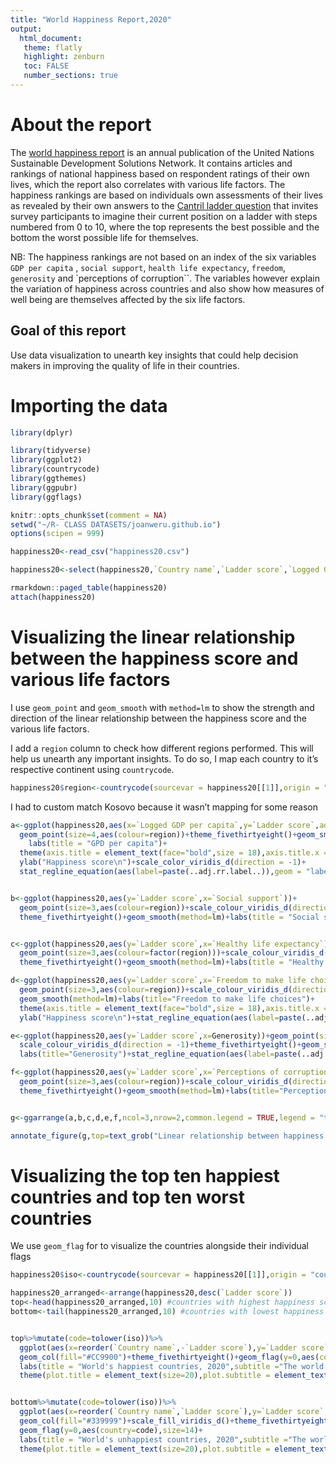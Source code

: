 ```yaml
---
title: "World Happiness Report,2020"
output: 
  html_document:
   theme: flatly
   highlight: zenburn
   toc: FALSE
   number_sections: true
---
```


# About the report

The [world happiness report](https://worldhappiness.report/ed/2020/) is an annual publication of the United Nations Sustainable Development Solutions Network. It contains articles and rankings of national happiness based on respondent ratings of their own lives, which the report also correlates with various life factors. The happiness rankings are based on individuals own assessments of their lives as revealed by their own answers to the [Cantril ladder question](https://news.gallup.com/poll/122453/understanding-gallup-uses-cantril-scale.aspx) that invites survey participants to imagine their current position on a ladder with steps numbered from 0 to 10, where the top represents the best possible and the bottom the worst possible life for themselves.

NB: The happiness rankings are not based on an index of the six variables `GDP per capita` , `social support`, `health life expectancy`, `freedom`, `generosity` and `perceptions of corruption``. The variables however explain the variation of happiness across countries and also show how measures of well being are themselves affected by the six life factors. 

## Goal of this report

Use data visualization to unearth key insights that could help decision makers in improving the quality of life in their countries.

# Importing the data

```r
library(dplyr)
```

```r
library(tidyverse)
library(ggplot2)
library(countrycode)
library(ggthemes)
library(ggpubr)
library(ggflags)
```

```r
knitr::opts_chunk$set(comment = NA)
setwd("~/R- CLASS DATASETS/joanweru.github.io")
options(scipen = 999)
```

```r
happiness20<-read_csv("happiness20.csv")
```

```r
happiness20<-select(happiness20,`Country name`,`Ladder score`,`Logged GDP per capita`,`Social support`,`Healthy life expectancy`,`Freedom to make life choices`,Generosity,`Perceptions of corruption`)
```

```r
rmarkdown::paged_table(happiness20)
attach(happiness20)
```

# Visualizing the linear relationship between the happiness score and various life factors

I use `geom_point` and `geom_smooth` with `method=lm` to show the strength and direction of the linear relationship between the happiness score and the various life factors.

I add a `region` column to check how different regions performed. This will help  us unearth any important insights. To do so, I map each country to it's respective continent using `countrycode`.

```r
happiness20$region<-countrycode(sourcevar = happiness20[[1]],origin = "country.name",destination = "continent",custom_match = c(Kosovo="Europe"))
```

I had to custom match Kosovo because it wasn't mapping for some reason

```r
a<-ggplot(happiness20,aes(x=`Logged GDP per capita`,y=`Ladder score`,add="reg.line"))+
  geom_point(size=4,aes(colour=region))+theme_fivethirtyeight()+geom_smooth(method = lm)+
    labs(title = "GPD per capita")+
  theme(axis.title = element_text(face="bold",size = 18),axis.title.x = element_blank(),legend.position = "top")+
  ylab("Happiness score\n")+scale_color_viridis_d(direction = -1)+
  stat_regline_equation(aes(label=paste(..adj.rr.label..)),geom = "label",position = "identity")


b<-ggplot(happiness20,aes(y=`Ladder score`,x=`Social support`))+
  geom_point(size=3,aes(colour=region))+scale_colour_viridis_d(direction = -1)+
  theme_fivethirtyeight()+geom_smooth(method=lm)+labs(title = "Social support")+stat_regline_equation(aes(label=paste(..adj.rr.label..)),position = "identity",geom = "label",)


c<-ggplot(happiness20,aes(y=`Ladder score`,x=`Healthy life expectancy`))+
  geom_point(size=3,aes(colour=factor(region)))+scale_colour_viridis_d(direction = -1)+
  theme_fivethirtyeight()+geom_smooth(method=lm)+labs(title = "Healthy life expectancy")+stat_regline_equation(aes(label=paste(..adj.rr.label..)),geom = "label",position = "identity")

d<-ggplot(happiness20,aes(y=`Ladder score`,x=`Freedom to make life choices`))+
  geom_point(size=3,aes(colour=region))+scale_colour_viridis_d(direction = -1)+theme_fivethirtyeight()+
  geom_smooth(method=lm)+labs(title="Freedom to make life choices")+
  theme(axis.title = element_text(face="bold",size = 18),axis.title.x = element_blank())+
  ylab("Happiness score\n")+stat_regline_equation(aes(label=paste(..adj.rr.label..)),position = "identity",geom = "label",)

e<-ggplot(happiness20,aes(y=`Ladder score`,x=Generosity))+geom_point(size=3,aes(colour=region))+
  scale_colour_viridis_d(direction = -1)+theme_fivethirtyeight()+geom_smooth(method="lm")+
  labs(title="Generosity")+stat_regline_equation(aes(label=paste(..adj.rr.label..)),position = "identity",geom = "label",)

f<-ggplot(happiness20,aes(y=`Ladder score`,x=`Perceptions of corruption`))+
  geom_point(size=3,aes(colour=region))+scale_colour_viridis_d(direction = -1)+
  theme_fivethirtyeight()+geom_smooth(method=lm)+labs(title="Perceptions of corruption")+stat_regline_equation(aes(label=paste(..adj.rr.label..)),position = "identity",geom = "label",)


g<-ggarrange(a,b,c,d,e,f,ncol=3,nrow=2,common.legend = TRUE,legend = "top")

annotate_figure(g,top=text_grob("Linear relationship between happiness and various life factors ",face ="bold",family="sans",size=25,color ="black" ),bottom=text_grob("The world happiness report is an annual publication of the United Nations Sustainable Development Solutions Network. It contains articles \n and rankings of national happiness based on respondent ratings of their own lives, which the report also correlates with various life factors.\n Source:Our World in Data \n Github:@joanweru",hjust=1,x=1,color = "#3C3C3C",face="bold"))


```


# Visualizing the top ten happiest countries and top ten worst countries 

We use `geom_flag` for to visualize the countries alongside their individual flags

```r
happiness20$iso<-countrycode(sourcevar = happiness20[[1]],origin = "country.name",destination = "iso2c",custom_match = c(Kosovo="Europe"))

happiness20_arranged<-arrange(happiness20,desc(`Ladder score`))
top<-head(happiness20_arranged,10) #countries with highest happiness score
bottom<-tail(happiness20_arranged,10) #countries with lowest happiness score


top%>%mutate(code=tolower(iso))%>%
  ggplot(aes(x=reorder(`Country name`,-`Ladder score`),y=`Ladder score`,fill=region))+
  geom_col(fill="#CC9900")+theme_fivethirtyeight()+geom_flag(y=0,aes(country=code),size=14)+
  labs(title = "World's happiest countries, 2020",subtitle ="The world happiness report is an annual publication of the United Nations Sustainable Development  Solutions Network.\n It contains articles, and rankings of national happiness based  on respondent ratings of their own lives, which the report \n also correlates with various life factors.",caption = "Source:Our World in Data \n Github:@joanweru")+
  theme(plot.title = element_text(size=20),plot.subtitle = element_text(face="bold"))


bottom%>%mutate(code=tolower(iso))%>%
  ggplot(aes(x=reorder(`Country name`,`Ladder score`),y=`Ladder score`,fill=region))+
  geom_col(fill="#339999")+scale_fill_viridis_d()+theme_fivethirtyeight()+
  geom_flag(y=0,aes(country=code),size=14)+
  labs(title = "World's unhappiest countries, 2020",subtitle ="The world happiness report is an annual publication of the United Nations Sustainable Development Solutions Network.\n It contains articles  and rankings of national happiness based  on respondent ratings of their own lives, which the report\n also correlates with various life factors.",caption = "Source:Our World in Data \n Github:@joanweru ")+
  theme(plot.title = element_text(size=20),plot.subtitle = element_text(face = "bold"))

```
